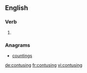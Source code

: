 ==English==

===Verb===
{{head|en}}

# {{present participle of|contuse|lang=en}}

===Anagrams===
* [[countings#English|countings]]

[[de:contusing]]
[[fr:contusing]]
[[vi:contusing]]